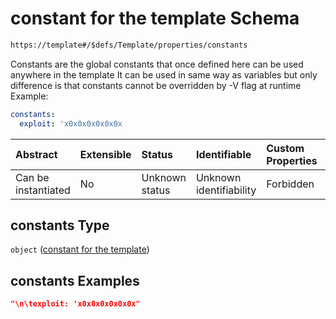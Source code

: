 # constant for the template Schema

```txt
https://template#/$defs/Template/properties/constants
```

Constants are the global constants that once defined here can be used anywhere in the template
It can be used in same way as variables but only difference is that constants cannot be overridden by -V flag at runtime
Example:

```yaml
constants:
  exploit: 'x0x0x0x0x0x0x
```

| Abstract            | Extensible | Status         | Identifiable            | Custom Properties | Additional Properties | Access Restrictions | Defined In                                                                             |
| :------------------ | :--------- | :------------- | :---------------------- | :---------------- | :-------------------- | :------------------ | :------------------------------------------------------------------------------------- |
| Can be instantiated | No         | Unknown status | Unknown identifiability | Forbidden         | Allowed               | none                | [nuclei-schema.schema.json\*](../out/nuclei-schema.schema.json "open original schema") |

## constants Type

`object` ([constant for the template](nuclei-schema-defs-template-properties-constant-for-the-template))

## constants Examples

```json
"\n\texploit: 'x0x0x0x0x0x0x"
```
